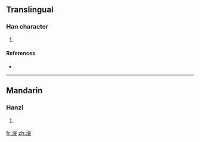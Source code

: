==Translingual==

===Han character===
{{Han char|rn=85|rad=水|as=08|sn=11|four=|canj=水水水水 (EEEE), X水水水水 (XEEEE)}}

# {{defn|Han|sort=水08}}

====References====
* {{Han ref|kx=0628.020|dkj=17584|dj=1029.250|hdz=31665.070|uh=6DB0|ud=28080}}

----

==Mandarin==

===Hanzi===
{{cmn-hanzi|pin=[[chuò]] ([[chuo4]])|wg=ch'o<sup>4</sup>}}

# {{defn|Mandarin}}

[[fr:涰]]
[[zh:涰]]